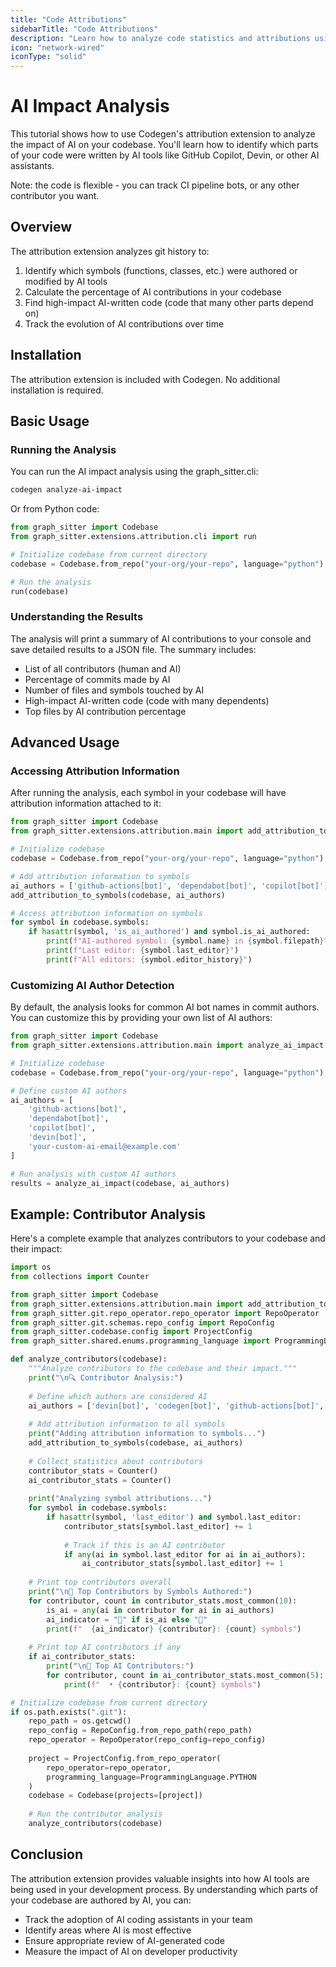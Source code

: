 ```yaml
---
title: "Code Attributions"
sidebarTitle: "Code Attributions"
description: "Learn how to analyze code statistics and attributions using Codegen"
icon: "network-wired"
iconType: "solid"
---
```


# AI Impact Analysis

This tutorial shows how to use Codegen's attribution extension to analyze the impact of AI on your 
codebase. You'll learn how to identify which parts of your code were written by AI tools like 
GitHub Copilot, Devin, or other AI assistants.

Note: the code is flexible - you can track CI pipeline bots, or any other contributor you want.


## Overview

The attribution extension analyzes git history to:

1. Identify which symbols (functions, classes, etc.) were authored or modified by AI tools
2. Calculate the percentage of AI contributions in your codebase
3. Find high-impact AI-written code (code that many other parts depend on)
4. Track the evolution of AI contributions over time

## Installation

The attribution extension is included with Codegen. No additional installation is required.

## Basic Usage

### Running the Analysis

You can run the AI impact analysis using the graph_sitter.cli:

```bash
codegen analyze-ai-impact
```

Or from Python code:

```python
from graph_sitter import Codebase
from graph_sitter.extensions.attribution.cli import run

# Initialize codebase from current directory
codebase = Codebase.from_repo("your-org/your-repo", language="python")

# Run the analysis
run(codebase)
```

### Understanding the Results

The analysis will print a summary of AI contributions to your console and save detailed results to a JSON file. The summary includes:

- List of all contributors (human and AI)
- Percentage of commits made by AI
- Number of files and symbols touched by AI
- High-impact AI-written code (code with many dependents)
- Top files by AI contribution percentage

## Advanced Usage

### Accessing Attribution Information

After running the analysis, each symbol in your codebase will have attribution information attached to it:

```python
from graph_sitter import Codebase
from graph_sitter.extensions.attribution.main import add_attribution_to_symbols

# Initialize codebase
codebase = Codebase.from_repo("your-org/your-repo", language="python")

# Add attribution information to symbols
ai_authors = ['github-actions[bot]', 'dependabot[bot]', 'copilot[bot]']
add_attribution_to_symbols(codebase, ai_authors)

# Access attribution information on symbols
for symbol in codebase.symbols:
    if hasattr(symbol, 'is_ai_authored') and symbol.is_ai_authored:
        print(f"AI-authored symbol: {symbol.name} in {symbol.filepath}")
        print(f"Last editor: {symbol.last_editor}")
        print(f"All editors: {symbol.editor_history}")
```

### Customizing AI Author Detection

By default, the analysis looks for common AI bot names in commit authors. 
You can customize this by providing your own list of AI authors:

```python
from graph_sitter import Codebase
from graph_sitter.extensions.attribution.main import analyze_ai_impact

# Initialize codebase
codebase = Codebase.from_repo("your-org/your-repo", language="python")

# Define custom AI authors
ai_authors = [
    'github-actions[bot]',
    'dependabot[bot]',
    'copilot[bot]',
    'devin[bot]',
    'your-custom-ai-email@example.com'
]

# Run analysis with custom AI authors
results = analyze_ai_impact(codebase, ai_authors)
```

## Example: Contributor Analysis

Here's a complete example that analyzes contributors to your codebase and their impact:

```python
import os
from collections import Counter

from graph_sitter import Codebase
from graph_sitter.extensions.attribution.main import add_attribution_to_symbols
from graph_sitter.git.repo_operator.repo_operator import RepoOperator
from graph_sitter.git.schemas.repo_config import RepoConfig
from graph_sitter.codebase.config import ProjectConfig
from graph_sitter.shared.enums.programming_language import ProgrammingLanguage

def analyze_contributors(codebase):
    """Analyze contributors to the codebase and their impact."""
    print("\n🔍 Contributor Analysis:")
    
    # Define which authors are considered AI
    ai_authors = ['devin[bot]', 'codegen[bot]', 'github-actions[bot]', 'dependabot[bot]']
    
    # Add attribution information to all symbols
    print("Adding attribution information to symbols...")
    add_attribution_to_symbols(codebase, ai_authors)
    
    # Collect statistics about contributors
    contributor_stats = Counter()
    ai_contributor_stats = Counter()
    
    print("Analyzing symbol attributions...")
    for symbol in codebase.symbols:
        if hasattr(symbol, 'last_editor') and symbol.last_editor:
            contributor_stats[symbol.last_editor] += 1
            
            # Track if this is an AI contributor
            if any(ai in symbol.last_editor for ai in ai_authors):
                ai_contributor_stats[symbol.last_editor] += 1
    
    # Print top contributors overall
    print("\n👥 Top Contributors by Symbols Authored:")
    for contributor, count in contributor_stats.most_common(10):
        is_ai = any(ai in contributor for ai in ai_authors)
        ai_indicator = "🤖" if is_ai else "👤"
        print(f"  {ai_indicator} {contributor}: {count} symbols")
    
    # Print top AI contributors if any
    if ai_contributor_stats:
        print("\n🤖 Top AI Contributors:")
        for contributor, count in ai_contributor_stats.most_common(5):
            print(f"  • {contributor}: {count} symbols")

# Initialize codebase from current directory
if os.path.exists(".git"):
    repo_path = os.getcwd()
    repo_config = RepoConfig.from_repo_path(repo_path)
    repo_operator = RepoOperator(repo_config=repo_config)
    
    project = ProjectConfig.from_repo_operator(
        repo_operator=repo_operator,
        programming_language=ProgrammingLanguage.PYTHON
    )
    codebase = Codebase(projects=[project])
    
    # Run the contributor analysis
    analyze_contributors(codebase)
```

## Conclusion

The attribution extension provides valuable insights into how AI tools are being used in your 
development process. By understanding which parts of your codebase are authored by AI, you can:

- Track the adoption of AI coding assistants in your team
- Identify areas where AI is most effective
- Ensure appropriate review of AI-generated code
- Measure the impact of AI on developer productivity

